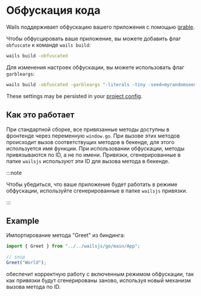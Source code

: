 # Обфускация кода

Wails поддерживает обфускацию вашего приложения с помощью [grable](https://github.com/burrowers/garble).

Чтобы обфусцировать ваше приложение, вы можете добавить флаг `obfuscate` к команде `wails build`:

```bash
wails build -obfuscated
```

Для изменения настроек обфускации, вы можете использовать флаг `garbleargs`:

```bash
wails build -obfuscated -garbleargs "-literals -tiny -seed=myrandomseed"
```

These settings may be persisted in your [project config](../reference/project-config).

## Как это работает

При стандартной сборке, все привязанные методы доступны в фронтенде через переменную `window.go`. При вызове этих методов происходит вызов соответствущих методов в бекенде, для этого используется имя функции. При использовании обфускации, методы привязываются по ID, а не по имени. Привязки, сгенерированные в папке `wailsjs` используют эти ID для вызова метода в бекенде.

:::note

Чтобы убедиться, что ваше приложение будет работать в режиме обфускации, используйте сгенерированные в папке `wailsjs` привязки.

:::

## Example

Импортирование метода "Greet" из биндинга:

```js
import { Greet } from "../../wailsjs/go/main/App";

// snip
Greet("World");
```

обеспечит корректную работу с включенным режимом обфускации, так как привязки будут сгенерированы заново, используя новый механизм вызова метода по ID.
